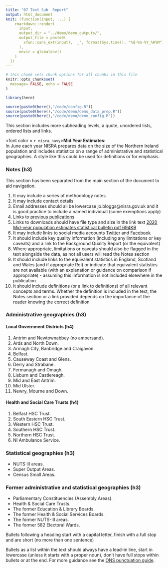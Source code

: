 ```yaml
---
title: "07 Text Sub  Report"
output: html_document
knit: (function(input, ...) {
    rmarkdown::render(
      input,
      output_dir = "../demo/demo_outputs/",
      output_file = paste0(
        xfun::sans_ext(input), '_', format(Sys.time(), "%d-%m-%Y_%H%M") , '.html'
      ),
      envir = globalenv()
    )
  })
---
```

  
  

```r
# this chunk sets chunk options for all chunks in this file
knitr::opts_chunk$set(
  message= FALSE, echo = FALSE
)

library(here)

source(paste0(here(),"/code/config.R"))
source(paste0(here(),"/code/demo/demo_data_prep.R"))
source(paste0(here(),"/code/demo/demo_config.R"))

```





This section includes more subheading levels, a quote, unordered lists, ordered lists and links.

<!-- coloured definiton boxes -->
<p class="defboxes">
  <font color = `r nisra_navy`>__Mid Year Estimates:__<br>
    In June each year NISRA prepares data on the size of the Northern Ireland population and includes statistics on a range of     administrative and statistical geographies. A style like this could be used for definitions or for emphasis.
  </font>
</p> 

### Notes (h3)

This section has been separated from the main section of the document to aid navigation.

1. It may include a series of methodology notes
2. It may include contact details
3. Email addresses should all be lowercase jo.bloggs@nisra.gov.uk and it is good practice to include a named individual (some exemptions apply) 
4. Links to [previous publications](https://www.nisra.gov.uk/publications/2020-mid-year-population-estimates-northern-ireland)
5. Links to downloads should have file type and size in the link text [2020 Mid-year population estimates statistical bulletin pdf 694KB](https://www.nisra.gov.uk/sites/nisra.gov.uk/files/publications/MYE20-Bulletin.pdf)
6. It may include links to social media accounts [Twitter](https://twitter.com/NISRA) and [Facebook](https://www.facebook.com/nisra.gov.uk)
7. It should include key quality information (including any limitations or key caveats) and a link to the Background Quality Report (or the equivalent)
8.	Where appropriate, limitations or caveats should also be flagged in the text alongside the data, as not all users will read the Notes section
9.	It should include links to the equivalent statistics in England, Scotland and Wales (and if appropriate RoI) or indicate that equivalent statistics are not available  (with an explanation or guidance on comparison if appropriate) - assuming this information is not included elsewhere in the publication.
10.	It should include definitions (or a link to definitions) of all relevant concepts and terms.  Whether the definition is included in the text, the Notes section or a link provided depends on the importance of the reader knowing the correct definition



### Administrative geographies (h3)

#### Local Government Districts (h4)

1. Antrim and Newtownabbey (no ampersand).
2. Ards and North Down.
3. Armagh City, Banbridge and Craigavon.
4. Belfast.
5. Causeway Coast and Glens.
6. Derry and Strabane.
7. Fermanagh and Omagh.
8. Lisburn and Castlereagh.
9. Mid and East Antrim.
10. Mid Ulster.
11. Newry, Mourne and Down.

#### Health and Social Care Trusts (h4)

1. Belfast HSC Trust.
2. South Eastern HSC Trust.
3. Western HSC Trust.
4. Southern HSC Trust.
5. Northern HSC Trust.
6. NI Ambulance Service.

### Statistical geographies (h3)

* NUTS III areas.
* Super Output Areas.
* Census Small Areas.

### Former administrative and statistical geographies (h3)

-	Parliamentary Constituencies (Assembly Areas). 
-	Health & Social Care Trusts. 
-	The former Education & Library Boards. 
-	The former Health & Social Services Boards.
- The former NUTS-III areas. 
-	The former 582 Electoral Wards.

Bullets following a heading start with a capital letter, finish with a full stop and are short (no more than one sentence)

Bullets as a list within the text should always have a lead-in line, start in lowercase (unless it starts with a proper noun), don't have full stops within bullets or at the end. For more guidance see the [ONS punctuation guide](https://style.ons.gov.uk/category/house-style/punctuation/#bullet-points).

